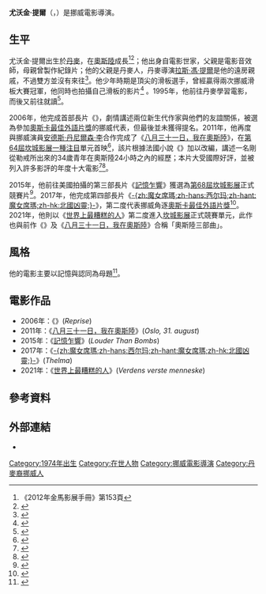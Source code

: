 {{noteTA
|1=zh-hk:艾爾; zh-tw:提爾; zh-cn:特里尔;
|2=zh-hk:約謙特; zh-tw:尤沃金; zh-cn:约阿希姆;
|3=zh-hk:八月斷魂曲; zh-tw:八月三十一日，我在奧斯陸; zh-cn:奥斯陆，8月31日;
|4=zh-hk:響亮的秘密; zh-tw:記憶乍響;
}}
{{Infobox person
| name  = 尤沃金·提爾<br/>Joachim Trier
| image = 
| imagesize = 
| caption = 
| birth_date = {{birth date and age|1974|3|1}}
| birth_place = {{DEN}}[[哥本哈根|哥本哈根]]
| nationality = {{NOR}}
| years_active = 2006 - 现在
| occupation = [[電影導演|電影導演]]
}}

'''尤沃金·提爾'''（{{lang-no|Joachim Trier}}，{{bd|1974年|3月1日}}）是挪威電影導演。

== 生平 ==
尤沃金·提爾出生於[[丹麥|丹麥]]，在[[奧斯陸|奧斯陸]]成長<ref>《2012年金馬影展手冊》第153頁</ref><ref name="film college">{{cite web|last=Stabenfeldt|first=Fredrik|title=Former EFC-student - now critically acclaimed director|url=http://www.europeanfilmcollege.com/joachim_trier.asp|publisher=European Film College|accessdate=4 April 2013|deadurl=yes|archiveurl=https://web.archive.org/web/20111103033045/http://europeanfilmcollege.com/joachim_trier.asp|archivedate=2011年11月3日}}</ref>；他出身自電影世家，父親是電影音效師，母親曾製作紀錄片；他的父親是丹麥人，丹麥導演[[拉斯·馮·提爾|拉斯·馮·提爾]]是他的遠房親戚，不過雙方並沒有來往<ref>{{cite web|last=Stevens|first=Dana|title=Hip Scandinavian Gloom|url=http://www.slate.com/articles/arts/movies/2008/05/hip_scandinavian_gloom.html|accessdate=21 December 2014|archive-date=2017-09-24|archive-url=https://web.archive.org/web/20170924190426/http://www.slate.com/articles/arts/movies/2008/05/hip_scandinavian_gloom.html|dead-url=no}}</ref>。他少年時期是頂尖的滑板選手，曾經贏得兩次挪威滑板大賽冠軍，他同時也拍攝自己滑板的影片<ref name="RSA films">{{cite web|title=Biography|url=http://www.rsafilms.com/company/rsa-uk/short-films/director/joachim-trier|publisher=RSA Films|accessdate=4 April 2013|deadurl=yes|archiveurl=https://web.archive.org/web/20141129021630/http://www.rsafilms.com/company/rsa-uk/short-films/director/joachim-trier|archivedate=2014年11月29日|df=}}</ref> 。1995年，他前往丹麥{{link-en|歐洲電影學院|European Film College}}學習電影，而後又前往{{link-en|英國國家與電視學校|National Film and Television School}}就讀<ref name="film college">{{cite web|last=Stabenfeldt|first=Fredrik|title=Former EFC-student - now critically acclaimed director|url=http://www.europeanfilmcollege.com/joachim_trier.asp|publisher=European Film College|accessdate=4 April 2013|deadurl=yes|archiveurl=https://web.archive.org/web/20111103033045/http://europeanfilmcollege.com/joachim_trier.asp|archivedate=2011年11月3日}}</ref>。

2006年，他完成首部長片《{{link-no|愛重奏|Reprise (film)}}》，劇情講述兩位新生代作家與他們的友誼關係，被選為參加[[奧斯卡最佳外語片獎|奧斯卡最佳外語片獎]]的挪威代表，但最後並未獲得提名。2011年，他再度與挪威演員[[安德斯·丹尼爾森·李|安德斯·丹尼爾森·李]]合作完成了《[[八月三十一日，我在奧斯陸|八月三十一日，我在奧斯陸]]》，在[[第64届戛纳电影节|第64屆坎城影展]][[一種注目|一種注目]]單元首映<ref>{{cite news|url=http://www.festival-cannes.fr/en/archives/2011/allSelections.html |title=Official Selection 2010: All the Selection |work=festival-cannes.fr |deadurl=yes |archiveurl=https://web.archive.org/web/20170215215059/http://www.festival-cannes.fr/en/archives/2011/allSelections.html |archivedate=15 February 2017}}</ref>，該片根據法國小說《{{link-en|鬼火 (小說)|Will O' the Wisp (novel)|鬼火}}》加以改編，講述一名剛從勒戒所出來的34歲青年在奧斯陸24小時之內的經歷；本片大受國際好評，並被列入許多影評的年度十大電影<ref name="Critics Oslo">{{cite web|title=2012 Film Critic Top Ten Lists|url=http://www.metacritic.com/feature/top-ten-lists-best-movies-of-2012|publisher=Metacritic.com|accessdate=4 July 2013|archive-date=2018-06-29|archive-url=https://web.archive.org/web/20180629202256/http://www.metacritic.com/feature/top-ten-lists-best-movies-of-2012|dead-url=no}}</ref><ref name="Critics Oslo2">{{cite web|title=Best of 2012|url=http://criticstop10.com/best-of-2012/|publisher=criticstop10.com|accessdate=23 December 2014|archive-date=2014-01-01|archive-url=https://web.archive.org/web/20140101114627/http://criticstop10.com/best-of-2012/|dead-url=no}}</ref>。

2015年，他前往美國拍攝的第三部長片《[[記憶乍響|記憶乍響]]》獲選為[[第68屆坎城影展|第68屆坎城影展]]正式競賽片<ref>{{cite web|title=2015 Official Selection|url=http://www.festival-cannes.com/en/article/61306.html|website=Festival de Cannes|accessdate=16 April 2015|archive-date=2015-04-18|archive-url=https://web.archive.org/web/20150418084150/http://www.festival-cannes.com/en/article/61306.html|dead-url=no}}</ref>。2017年，他完成第四部長片《[[北國凶靈|-{zh:魔女席瑪;zh-hans:西尔玛;zh-hant:魔女席瑪;zh-hk:北國凶靈;}-]]》，第二度代表挪威角逐[[奧斯卡最佳外語片獎|奧斯卡最佳外語片獎]]<ref>{{cite web |url=http://variety.com/2017/film/global/joachim-triers-thema-chosen-by-norway-to-run-for-foreign-language-oscar-nomination-1202548687/ |title=Joachim Trier’s ‘Thema’ Chosen by Norway to Run for Foreign-Language Oscar Nomination |work=Variety |first=Elsa |last=Keslassy |6= |date=6 September 2017 |accessdate=6 September 2017 |archive-date=2017-09-06 |archive-url=https://web.archive.org/web/20170906134744/http://variety.com/2017/film/global/joachim-triers-thema-chosen-by-norway-to-run-for-foreign-language-oscar-nomination-1202548687/ |dead-url=no }}</ref>。2021年，他則以《[[世界上最糟糕的人|世界上最糟糕的人]]》第二度進入[[第74屆坎城影展|坎城影展]]正式競賽單元，此作也與前作《{{link-no|愛重奏|Reprise (film)}}》及《[[八月三十一日，我在奧斯陸|八月三十一日，我在奧斯陸]]》合稱「奧斯陸三部曲」。

== 風格 ==
他的電影主要以記憶與認同為母題<ref name=Indiemovies>{{cite web|last=Martin|first=Paul|title=Cannes 2011: Joachim Trier interview|url=http://www.indiemoviesonline.com/news/cannes-2011-joachim-trier-interview-052411|accessdate=4 April 2013|archive-date=2017-09-24|archive-url=https://web.archive.org/web/20170924224924/http://www.indiemoviesonline.com/news/cannes-2011-joachim-trier-interview-052411|dead-url=no}}</ref>。

== 電影作品 ==
*2006年：《{{link-no|愛重奏|Reprise (film)}}》(''Reprise'')
*2011年：《[[八月三十一日，我在奧斯陸|八月三十一日，我在奧斯陸]]》(''Oslo, 31. august'')
*2015年：《[[記憶乍響|記憶乍響]]》(''Louder Than Bombs'')
*2017年：《[[北國凶靈|-{zh:魔女席瑪;zh-hans:西尔玛;zh-hant:魔女席瑪;zh-hk:北國凶靈;}-]]》(''Thelma'')
*2021年：《[[世界上最糟糕的人|世界上最糟糕的人]]》(''Verdens verste menneske'')

==參考資料==
{{reflist}}

==外部連結==
*{{imdb|1258686}}
{{尤沃金·提爾}}
{{DEFAULTSORT:Trier, Joachim}}
[[Category:1974年出生|Category:1974年出生]]
[[Category:在世人物|Category:在世人物]]
[[Category:挪威電影導演|Category:挪威電影導演]]
[[Category:丹麥裔挪威人|Category:丹麥裔挪威人]]